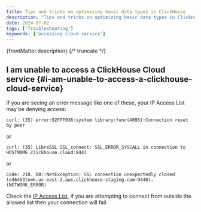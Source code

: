 ```yaml
---
title: Tips and tricks on optimizing basic data types in ClickHouse
description: "Tips and tricks on optimizing basic data types in ClickHouse"
date: 2024-07-02
tags: ['Troubleshooting']
keywords: ['accessing cloud service']
---
```


{frontMatter.description}
{/* truncate */}

## I am unable to access a ClickHouse Cloud service {#i-am-unable-to-access-a-clickhouse-cloud-service}

If you are seeing an error message like one of these, your IP Access List may be denying access:

```response
curl: (35) error:02FFF036:system library:func(4095):Connection reset by peer
```
or
```response
curl: (35) LibreSSL SSL_connect: SSL_ERROR_SYSCALL in connection to HOSTNAME.clickhouse.cloud:8443
```
or
```response
Code: 210. DB::NetException: SSL connection unexpectedly closed (e46453teek.us-east-2.aws.clickhouse-staging.com:9440). (NETWORK_ERROR)
```

Check the [IP Access List](/cloud/security/setting-ip-filters), if you are attempting to connect from outside the allowed list then your connection will fail.
